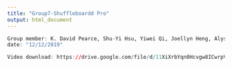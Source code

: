 ```yaml
---
title: "Group7-Shuffleboardd Pro"
output: html_document
---
```

```r
Group member: K. David Pearce, Shu-Yi Hsu, Yiwei Qi, Joellyn Heng, Alysandra J. Zhang
date: "12/12/2019"
```
```r
Video download: https://drive.google.com/file/d/11XiXrbYqn0Hcvgw8ICwrpV_AYYkZDVft/view?usp=sharing
```

